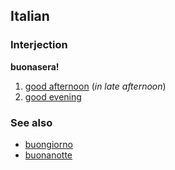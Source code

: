 ==Italian==
===Interjection===
'''buonasera!'''

#[[good afternoon]] (''in late afternoon'')
#[[good evening]]

===See also===
*[[buongiorno]]
*[[buonanotte]]